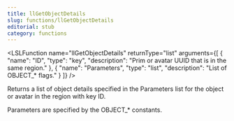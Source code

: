 ```yaml
---
title: llGetObjectDetails
slug: functions/llGetObjectDetails
editorial: stub
category: functions
---
```


<LSLFunction
	name="llGetObjectDetails"
	returnType="list"
	arguments={[
	{
		"name": "ID",
		"type": "key",
		"description": "Prim or avatar UUID that is in the same region."
	},
	{
		"name": "Parameters",
		"type": "list",
		"description": "List of OBJECT_* flags."
	}
]}
/>

Returns a list of object details specified in the Parameters list for the object or avatar in the region with key ID.

Parameters are specified by the OBJECT_* constants.
